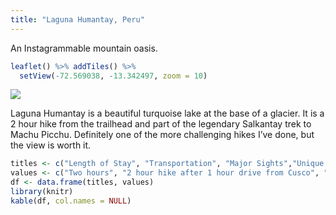 ```yaml
---
title: "Laguna Humantay, Peru"
---
```


An Instagrammable mountain oasis.

```r
leaflet() %>% addTiles() %>%
  setView(-72.569038, -13.342497, zoom = 10) 
```

![](./images/ColcaCanyon/colca4.png)

Laguna Humantay is a beautiful turquoise lake at the base of a glacier. It is a 2 hour hike from the trailhead and part of the legendary Salkantay trek to Machu Picchu. Definitely one of the more challenging hikes I've done, but the view is worth it.

```r
titles <- c("Length of Stay", "Transportation", "Major Sights","Unique Foods", "Restaurant Recommendations")
values <- c("Two hours", "2 hour hike after 1 hour drive from Cusco", "The lake", "", "")
df <- data.frame(titles, values)
library(knitr)
kable(df, col.names = NULL)
```

